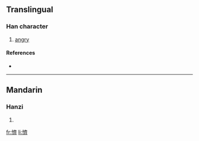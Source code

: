 ==Translingual==

===Han character===
{{Han char|rn=61|rad=心|as=14|sn=17|four=9002<sub>3</sub>|canj=心卜X (PYX)}}

# [[angry]]

====References====
* {{Han ref|kx=0406.380|dkj=11377|dj=0747.310|hdz=42365.070|uh=61E0|ud=25056|bh=ECE3|bd=60643}}

----

==Mandarin==

===Hanzi===
{{cmn-hanzi|pin=[[qí]] ([[qi2]])|wg=ch'i<sup>2</sup>}}

# {{defn|Mandarin|sort=心14}}

[[fr:懠]]
[[li:懠]]
